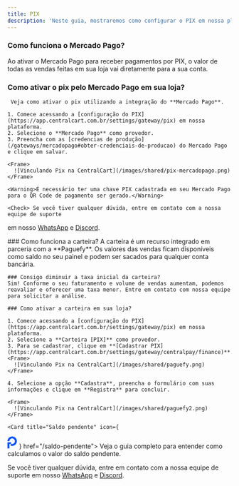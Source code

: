 ```yaml
---
title: PIX
description: 'Neste guia, mostraremos como configurar o PIX em nossa plataforma.'
---
```


<Tabs>
  <Tab title="Mercado Pago">

  ### Como funciona o Mercado Pago?
Ao ativar o Mercado Pago para receber pagamentos por PIX, o valor de todas as vendas feitas em sua loja vai diretamente para a sua conta.

### Como ativar o pix pelo Mercado Pago em sua loja?

     Veja como ativar o pix utilizando a integração do **Mercado Pago**.

    1. Comece acessando a [configuração do PIX](https://app.centralcart.com.br/settings/gateway/pix) em nossa plataforma.
    2. Selecione o **Mercado Pago** como provedor.
    3. Preencha com as [credencias de produção](/gateways/mercadopago#obter-credenciais-de-producao) do Mercado Pago e clique em salvar.

    <Frame>
      ![Vinculando Pix na CentralCart](/images/shared/pix-mercadopago.png)
    </Frame>

    <Warning>É necessário ter uma chave PIX cadastrada em seu Mercado Pago para o QR Code de pagamento ser gerado.</Warning> 

    <Check> Se você tiver qualquer dúvida, entre em contato com a nossa equipe de suporte
em nosso [WhatsApp](https://api.whatsapp.com/send/?phone=5515992647447&text=Ol%C3%A1%2C+tenho+d%C3%BAvidas+sobre+a+CentralCart&type=phone_number&app_absent=0) 
e [Discord](https://centralcart.com.br/discord).</Check>

  </Tab>
    <Tab title="Carteira PIX"> 
    ### Como funciona a carteira?
    A carteira é um recurso integrado em parceria com a **Paguefy**. 
    Os valores das vendas ficam disponíveis como saldo no seu painel e podem ser sacados para qualquer conta bancária.

    ### Consigo diminuir a taxa inicial da carteira?
    Sim! Conforme o seu faturamento e volume de vendas aumentam, podemos reavaliar e oferecer uma taxa menor. Entre em contato com nossa equipe para solicitar a análise.

    ### Como ativar a carteira em sua loja?

    1. Comece acessando a [configuração do PIX](https://app.centralcart.com.br/settings/gateway/pix) em nossa plataforma.
    2. Selecione a **Carteira [PIX]** como provedor.
    3. Para se cadastrar, clique em **[Cadastrar PIX](https://app.centralcart.com.br/settings/gateway/centralpay/finance)**.
    <Frame>
      ![Vinculando Pix na CentralCart](/images/shared/paguefy.png)
    </Frame>

    4. Selecione a opção **Cadastra**, preencha o formulário com suas informações e clique em **Registra** para concluir.

    <Frame>
      ![Vinculando Pix na CentralCart](/images/shared/paguefy2.png)
    </Frame>

    <Card title="Saldo pendente" icon={
<svg width="22" height="27" viewBox="0 0 22 27" fill="none" xmlns="http://www.w3.org/2000/svg">
<path d="M10.5349 21.0698C12.6185 21.0698 14.6553 20.4519 16.3878 19.2943C18.1202 18.1367 19.4705 16.4914 20.2678 14.5664C21.0652 12.6414 21.2738 10.5232 20.8673 8.47964C20.4609 6.43607 19.4575 4.55893 17.9842 3.0856C16.5108 1.61227 14.6337 0.608921 12.5901 0.20243C10.5466 -0.204061 8.42836 0.00456441 6.50336 0.801925C4.57836 1.59928 2.93304 2.94957 1.77545 4.68202C0.617861 6.41447 3.14615e-07 8.45128 0 10.5349H4.34037C4.34037 9.30973 4.70367 8.11208 5.38434 7.0934C6.065 6.07472 7.03245 5.28075 8.16435 4.81191C9.29625 4.34306 10.5418 4.22039 11.7434 4.4594C12.945 4.69842 14.0487 5.28839 14.9151 6.15471C15.7814 7.02103 16.3714 8.12478 16.6104 9.3264C16.8494 10.528 16.7267 11.7735 16.2579 12.9054C15.789 14.0373 14.9951 15.0048 13.9764 15.6854C12.9577 16.3661 11.76 16.7294 10.5349 16.7294L7.38896 16.7673V21.0698H10.5349Z" fill="#0651FE"/>
<path d="M0 13.0137H4.33789L7.95734 13.0728V16.7672H4.33789V26.6471H0V13.0137Z" fill="#0651FE"/>
</svg>
    }  href="/saldo-pendente"> 
  Veja o guia completo para entender como calculamos o valor do saldo pendente.
</Card>

<Check>Se você tiver qualquer dúvida, entre em contato com a nossa equipe de suporte
em nosso [WhatsApp](https://api.whatsapp.com/send/?phone=5515992647447&text=Ol%C3%A1%2C+tenho+d%C3%BAvidas+sobre+a+CentralCart&type=phone_number&app_absent=0) 
e [Discord](https://centralcart.com.br/discord).</Check>
  </Tab>
</Tabs>

